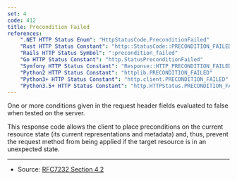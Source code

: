 ```yaml
---
set: 4
code: 412
title: Precondition Failed
references:
    ".NET HTTP Status Enum": "HttpStatusCode.PreconditionFailed"
    "Rust HTTP Status Constant": "http::StatusCode::PRECONDITION_FAILED"
    "Rails HTTP Status Symbol": ":precondition_failed"
    "Go HTTP Status Constant": "http.StatusPreconditionFailed"
    "Symfony HTTP Status Constant": "Response::HTTP_PRECONDITION_FAILED"
    "Python2 HTTP Status Constant": "httplib.PRECONDITION_FAILED"
    "Python3+ HTTP Status Constant": "http.client.PRECONDITION_FAILED"
    "Python3.5+ HTTP Status Constant": "http.HTTPStatus.PRECONDITION_FAILED"
---
```


<CodeTitle code={code} title={title} />

One or more conditions given in the request header fields evaluated to false when tested on the server.

This response code allows the client to place preconditions on the current resource state (its current representations and metadata) and, thus, prevent the request method from being applied if the target resource is in an unexpected state.

---

* Source: [RFC7232 Section 4.2][1]

[1]: <https://tools.ietf.org/html/rfc7232#section-4.2>
